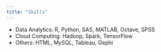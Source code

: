 ---
title: "Skills"
---

<link rel="stylesheet" href="styles.css" type="text/css">


* Data Analytics: R, Python, SAS, MATLAB, Octave, SPSS
* Cloud Computing: Hadoop, Spark, TensorFlow
* Others: HTML, MySQL, Tableau, Gephi